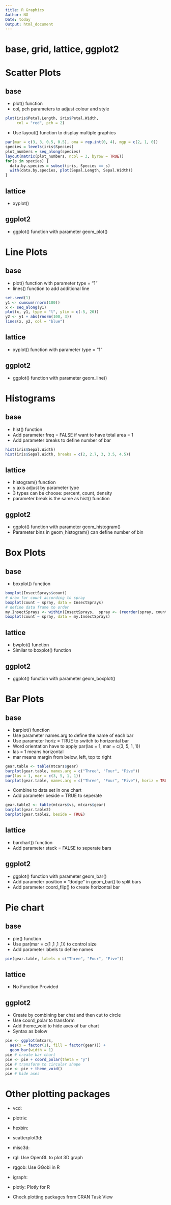 ```yaml
---
title: R Graphics
Author: NG
Date: today
Output: html_document
---
```


# base, grid, lattice, ggplot2

# Scatter Plots

## base
* plot() function
* col, pch parameters to adjust colour and style
```r
plot(iris$Petal.Length, iris$Petal.Width, 
     col = "red", pch = 2)
```

* Use layout() function to display multiple graphics
```r
par(mar = c(3, 3, 0.5, 0.5), oma = rep.int(0, 4), mgp = c(2, 1, 0))
species = levels(iris$Species)
plot_numbers = seq_along(species)
layout(matrix(plot_numbers, ncol = 3, byrow = TRUE))
for(s in species) {
  data.by.species = subset(iris, Species == s)
  with(data.by.species, plot(Sepal.Length, Sepal.Width))
}
```

## lattice
* xyplot()

## ggplot2
* ggplot() function with parameter geom_plot()

# Line Plots

## base
* plot() function with parameter type = "1"
* lines() function to add additional line
```r
set.seed(1)
y1 <- cumsum(rnorm(100))
x <- seq_along(y1)
plot(x, y1, type = "l", ylim = c(-5, 20))
y2 <- y1 + abs(rnorm(100, 3))
lines(x, y2, col = "blue")
```

## lattice
* xyplot() function with parameter type = "1"

## ggplot2
* ggplot() function with parameter geom_line()

# Histograms

## base
* hist() function
* Add parameter freq = FALSE if want to have total area = 1
* Add parameter breaks to define number of bar
```r
hist(iris$Sepal.Width)
hist(iris$Sepal.Width, breaks = c(2, 2.7, 3, 3.5, 4.5))
```

## lattice
* histogram() function
* y axis adjust by parameter type
* 3 types can be choose: percent, count, density
* parameter break is the same as hist() function

## ggplot2
* ggplot() function with parameter geom_histogram()
* Parameter bins in geom_histogram() can define number of bin

# Box Plots

## base
* boxplot() function
```r
boxplot(InsectSprays$count)
# draw for count according to spray
boxplot(count ~ spray, data = InsectSprays)
# define data frame to order
my.InsectSprays <- within(InsectSprays,  spray <- (reorder(spray, count, median)))
boxplot(count ~ spray, data = my.InsectSprays)
```

## lattice
* bwplot() function
* Similar to boxplot() function

## ggplot2
* ggplot() function with parameter geom_boxplot()

# Bar Plots

## base
* barplot() function
* Use parameter names.arg to define the name of each bar
* Use parameter horiz = TRUE to switch to horizontal bar
* Word orientation have to apply par(las = 1, mar = c(3, 5, 1, 1))
* las = 1 means horizontal
* mar means margin from below, left, top to right
```r
gear.table <- table(mtcars$gear)
barplot(gear.table, names.arg = c("Three", "Four", "Five"))
par(las = 1, mar = c(3, 5, 1, 1))
barplot(gear.table, names.arg = c("Three", "Four", "Five"), horiz = TRUE)
```

* Combine to data set in one chart
* Add parameter beside = TRUE to seperate
```r
gear.table2 <- table(mtcars$vs, mtcars$gear)
barplot(gear.table2)
barplot(gear.table2, beside = TRUE)
```

## lattice
* barchart() function
* Add parameter stack = FALSE to seperate bars

## ggplot2
* ggplot() function with parameter geom_bar()
* Add parameter position = "dodge" in geom_bar() to split bars
* Add parameter coord_flip() to create horizontal bar

# Pie chart

## base
* pie() function
* Use par(mar = c(1 ,1 ,1 ,1)) to control size
* Add parameter labels to define names
```r
pie(gear.table, labels = c("Three", "Four", "Five"))
```

## lattice
* No Function Provided

## ggplot2
* Create by combining bar chat and then cut to circle
* Use coord_polar to transform
* Add theme_void to hide axes of bar chart
* Syntax as below
```r
pie <- ggplot(mtcars,
  aes(x = factor(1), fill = factor(gear))) +
  geom_bar(width = 1)
pie # create bar chart
pie <- pie + coord_polar(theta = "y")
pie # transform to circular shape
pie <- pie + theme_void()
pie # hide axes
```

# Other plotting packages

* vcd: 
* plotrix: 
* hexbin: 
* scatterplot3d: 
* misc3d: 
* rgl: Use OpenGL to plot 3D graph 
* rggob: Use GGobi in R
* igraph: 
* plotly: Plotly for R 

* Check plotting packages from CRAN Task View